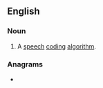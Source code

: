 ==English==

===Noun===
{{en-noun|-}}

# {{lb|en|telecommunications|dated}} {{acronym of|[[residual]] [[excited]] [[linear]] [[prediction]]|lang=en}} A [[speech]] [[coding]] [[algorithm]].

===Anagrams===
* {{anagrams|en|a=elpr|LPer|Perl|REPL|lerp|repl.}}